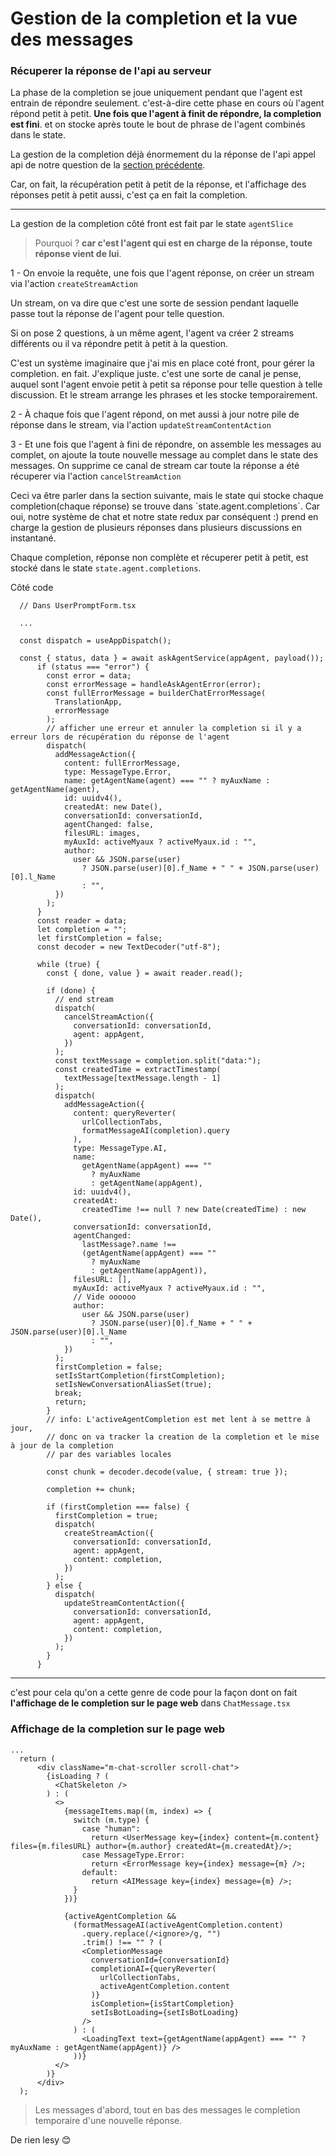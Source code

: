 

# Gestion de la completion et la vue des messages

### Récuperer la réponse de l'api au serveur
La phase de la completion se joue uniquement pendant que l'agent est entrain de répondre seulement.
c'est-à-dire cette phase en cours où l'agent répond petit à petit.
**Une fois que l'agent à finit de répondre, la completion est fini**. et on stocke après toute le bout de phrase de l'agent combinés dans le state.

La gestion de la completion déjà énormement du la réponse de l'api appel api de notre question de la [section précédente](/discussion/prompting/).

Car, on fait, la récupération petit à petit de la réponse, et l'affichage des réponses petit à petit aussi, c'est ça en fait la completion.

---

La gestion de la completion côté front est fait par le state `agentSlice`

> Pourquoi ? **car c'est l'agent qui est en charge de la réponse, toute réponse vient de lui**.


1 - On envoie la requête, une fois que l'agent réponse, on créer un stream via l'action `createStreamAction`
<div className="tip">
Un stream, on va dire que c'est une sorte de session pendant laquelle passe tout la réponse de l'agent pour telle question.

Si on pose 2 questions, à un même agent, l'agent va créer 2 streams différents ou il va répondre petit à petit à la question.

C'est un système imaginaire que j'ai mis en place coté front, pour gérer la completion. en fait. J'explique juste.
c'est une sorte de canal je pense, auquel sont l'agent envoie petit à petit sa réponse pour telle question à telle discussion.
Et le stream arrange les phrases et les stocke temporairement.
</div>

2 - À chaque fois que l'agent répond, on met aussi à jour notre pile de réponse dans le stream, via l'action `updateStreamContentAction`


3 - Et une fois que l'agent à fini de répondre, on assemble les messages au complet, on ajoute la toute nouvelle message au complet dans le state des messages.
On supprime ce canal de stream car toute la réponse a été récuperer via l'action `cancelStreamAction` 

<div class="note">
Ceci va être parler dans la section suivante, mais le state qui stocke chaque completion(chaque réponse) se trouve dans `state.agent.completions`. 
Car oui, notre système de chat et notre state redux par conséquent :) prend en charge la gestion de plusieurs réponses dans plusieurs discussions en instantané.

Chaque completion, réponse non complète et récuperer petit à petit, est stocké dans le state `state.agent.completions`.

</div>


Côté code

```tsx
  // Dans UserPromptForm.tsx

  ...

  const dispatch = useAppDispatch();

  const { status, data } = await askAgentService(appAgent, payload());
      if (status === "error") {
        const error = data;
        const errorMessage = handleAskAgentError(error);
        const fullErrorMessage = builderChatErrorMessage(
          TranslationApp,
          errorMessage
        );
        // afficher une erreur et annuler la completion si il y a erreur lors de récupération du réponse de l'agent
        dispatch(
          addMessageAction({
            content: fullErrorMessage,
            type: MessageType.Error,
            name: getAgentName(agent) === "" ? myAuxName : getAgentName(agent),
            id: uuidv4(),
            createdAt: new Date(),
            conversationId: conversationId,
            agentChanged: false,
            filesURL: images,
            myAuxId: activeMyaux ? activeMyaux.id : "",
            author:
              user && JSON.parse(user)
                ? JSON.parse(user)[0].f_Name + " " + JSON.parse(user)[0].l_Name
                : "",
          })
        );
      }
      const reader = data;
      let completion = "";
      let firstCompletion = false;
      const decoder = new TextDecoder("utf-8");

      while (true) {
        const { done, value } = await reader.read();

        if (done) {
          // end stream
          dispatch(
            cancelStreamAction({
              conversationId: conversationId,
              agent: appAgent,
            })
          );
          const textMessage = completion.split("data:");
          const createdTime = extractTimestamp(
            textMessage[textMessage.length - 1]
          );
          dispatch(
            addMessageAction({
              content: queryReverter(
                urlCollectionTabs,
                formatMessageAI(completion).query
              ),
              type: MessageType.AI,
              name:
                getAgentName(appAgent) === ""
                  ? myAuxName
                  : getAgentName(appAgent),
              id: uuidv4(),
              createdAt:
                createdTime !== null ? new Date(createdTime) : new Date(),
              conversationId: conversationId,
              agentChanged:
                lastMessage?.name !==
                (getAgentName(appAgent) === ""
                  ? myAuxName
                  : getAgentName(appAgent)),
              filesURL: [],
              myAuxId: activeMyaux ? activeMyaux.id : "",
              // Vide oooooo
              author:
                user && JSON.parse(user)
                  ? JSON.parse(user)[0].f_Name + " " + JSON.parse(user)[0].l_Name
                  : "",
            })
          );
          firstCompletion = false;
          setIsStartCompletion(firstCompletion);
          setIsNewConversationAliasSet(true);
          break;
          return;
        }
        // info: L'activeAgentCompletion est met lent à se mettre à jour,
        // donc on va tracker la creation de la completion et le mise à jour de la completion
        // par des variables locales

        const chunk = decoder.decode(value, { stream: true });

        completion += chunk;

        if (firstCompletion === false) {
          firstCompletion = true;
          dispatch(
            createStreamAction({
              conversationId: conversationId,
              agent: appAgent,
              content: completion,
            })
          );
        } else {
          dispatch(
            updateStreamContentAction({
              conversationId: conversationId,
              agent: appAgent,
              content: completion,
            })
          );
        }
      }

```

---

c'est pour cela qu'on a cette genre de code pour la façon dont on fait **l'affichage de le completion sur le page web** dans `ChatMessage.tsx`

### Affichage de la completion sur le page web

```tsx
...
  return (
      <div className="m-chat-scroller scroll-chat">
        {isLoading ? (
          <ChatSkeleton />
        ) : (
          <>
            {messageItems.map((m, index) => {
              switch (m.type) {
                case "human":
                  return <UserMessage key={index} content={m.content} files={m.filesURL} author={m.author} createdAt={m.createdAt}/>;
                case MessageType.Error:
                  return <ErrorMessage key={index} message={m} />;
                default:
                  return <AIMessage key={index} message={m} />;
              }
            })}

            {activeAgentCompletion &&
              (formatMessageAI(activeAgentCompletion.content)
                .query.replace(/<ignore>/g, "")
                .trim() !== "" ? (
                <CompletionMessage
                  conversationId={conversationId}
                  completionAI={queryReverter(
                    urlCollectionTabs,
                    activeAgentCompletion.content
                  )}
                  isCompletion={isStartCompletion}
                  setIsBotLoading={setIsBotLoading}
                />
              ) : (
                <LoadingText text={getAgentName(appAgent) === "" ? myAuxName : getAgentName(appAgent)} />
              ))}
          </>
        )}
      </div>
  );
```

> Les messages d'abord, tout en bas des messages le completion temporaire d'une nouvelle réponse.



De rien lesy 😊








